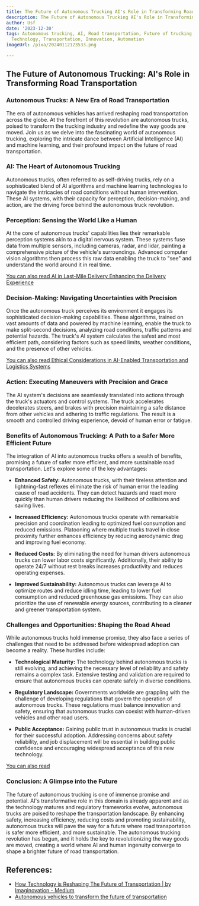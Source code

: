 ```yaml
---
title: The Future of Autonomous Trucking AI's Role in Transforming Road Transportation
description: The Future of Autonomous Trucking AI's Role in Transforming Road Transportation
author: Usf
date: '2023-12-30'
tags: Autonomous trucking, AI, Road transportation, Future of trucking, Logistics,
  Technology, Transportation, Innovation, Automation
imageUrl: /pixa/20240112123533.png

---
```

##  The  Future of Autonomous Trucking: AI's Role in Transforming Road Transportation

### Autonomous Trucks: A New Era of  Road Transportation

The era  of autonomous vehicles has arrived reshaping road transportation across the globe. At the forefront of this revolution are autonomous trucks, poised to transform the trucking industry and redefine the way goods  are moved. Join us as we delve into the fascinating world of autonomous trucking, exploring the intricate dance between Artificial Intelligence (AI)  and machine learning, and their profound impact on the future of road transportation.

### AI:  The Heart of Autonomous Trucking

Autonomous trucks, often referred to as self-driving trucks, rely on  a sophisticated blend of AI algorithms and machine learning  technologies to navigate the intricacies of road conditions without human  intervention. These AI  systems, with their capacity for perception, decision-making, and action, are the driving force behind the autonomous truck revolution.

### Perception: Sensing the  World Like a Human

At the core of autonomous trucks' capabilities lies their remarkable perception systems akin to a digital nervous system. These systems fuse data from multiple  sensors, including cameras,  radar, and lidar, painting a comprehensive  picture of the vehicle's surroundings. Advanced computer vision algorithms then  process this raw data enabling the truck to "see" and understand the  world around it in real time.

[You can also read AI in  Last-Mile Delivery Enhancing  the Delivery Experience](AI%20in%20Last-Mile%20Delivery%20Enhancing%20the%20Delivery%20Experience)


### Decision-Making: Navigating  Uncertainties with Precision

Once the  autonomous truck perceives its environment it  engages its sophisticated decision-making capabilities. These algorithms,  trained on vast amounts of data and powered by machine learning, enable the truck to make split-second decisions, analyzing road conditions, traffic patterns and potential hazards. The truck's AI system calculates the safest  and most efficient path, considering  factors such as speed limits,  weather conditions, and the presence of other  vehicles.

[You can also read Ethical Considerations  in AI-Enabled Transportation and Logistics Systems](Ethical%20Considerations%20in%20AI-Enabled%20Transportation%20and%20Logistics%20Systems)


### Action:  Executing Maneuvers with Precision and Grace

The AI system's decisions are seamlessly translated into actions through the truck's  actuators and  control systems. The truck accelerates decelerates steers, and brakes with precision  maintaining a safe distance from other  vehicles and adhering to traffic regulations. The result is a smooth and  controlled  driving experience, devoid of human error or fatigue.

### Benefits of Autonomous Trucking: A Path to a Safer More Efficient Future

The integration of AI into autonomous trucks offers a wealth  of  benefits, promising a future of safer more efficient, and more  sustainable road transportation. Let's explore some of the key advantages:

*  **Enhanced Safety:** Autonomous trucks, with their tireless attention and lightning-fast reflexes eliminate the risk of  human error the leading cause of road accidents. They can detect hazards and react more  quickly than human drivers  reducing the likelihood of collisions and saving  lives.

* **Increased Efficiency:** Autonomous trucks operate with remarkable precision and coordination leading to optimized fuel consumption  and reduced emissions. Platooning  where multiple trucks travel in  close proximity further enhances efficiency by reducing aerodynamic drag and improving fuel  economy.

* **Reduced Costs:** By eliminating the need for human  drivers autonomous  trucks can lower labor costs significantly. Additionally, their ability to operate 24/7 without rest breaks increases productivity and reduces operating expenses.

* **Improved Sustainability:** Autonomous trucks can leverage AI to  optimize routes and reduce idling time, leading to lower fuel consumption and reduced greenhouse gas emissions. They can also prioritize the use of renewable energy sources,  contributing  to a cleaner and  greener transportation system.

### Challenges and Opportunities: Shaping the Road  Ahead

While autonomous trucks hold immense promise, they also face a series of challenges that need to  be addressed before  widespread adoption can become a reality. These hurdles  include:

* **Technological Maturity:** The technology behind autonomous trucks is still evolving, and  achieving the necessary level of reliability and  safety remains  a complex task. Extensive testing and validation are required to ensure that autonomous trucks can operate safely in diverse conditions.

* **Regulatory  Landscape:** Governments worldwide are grappling with the challenge of developing regulations that govern the operation of  autonomous trucks. These regulations  must balance innovation and safety, ensuring that autonomous trucks  can coexist with human-driven vehicles  and other road users.

* **Public  Acceptance:** Gaining public trust in autonomous trucks is crucial for their successful adoption.  Addressing concerns about safety reliability, and job  displacement will be essential in building public  confidence and encouraging widespread acceptance of this new technology.

[You  can also read  ]()


### Conclusion:  A Glimpse into the Future

The future of autonomous trucking is one of immense promise and potential. AI's transformative role in this  domain is already apparent and as the technology matures and  regulatory  frameworks evolve, autonomous trucks are poised  to reshape the transportation  landscape. By enhancing safety, increasing efficiency, reducing costs and promoting sustainability, autonomous trucks will pave the way for a future where road  transportation is safer more efficient, and more sustainable. The autonomous  trucking revolution has begun, and it holds the key to  revolutionizing the way goods are moved, creating  a world where AI and human ingenuity converge to shape a brighter future of road transportation.

## References:
- [How Technology is Reshaping The Future of Transportation | by Imaginovation - Medium](https://medium.com/@Imaginovation/how-technology-is-reshaping-the-future-of-transportation-7ca4786ad7fe)
- [Autonomous vehicles to transform the future of transportation](https://www.vehicleservicepros.com/industry-news/article/21256208/autonomous-vehicles-to-transform-the-future-of-transportation)

